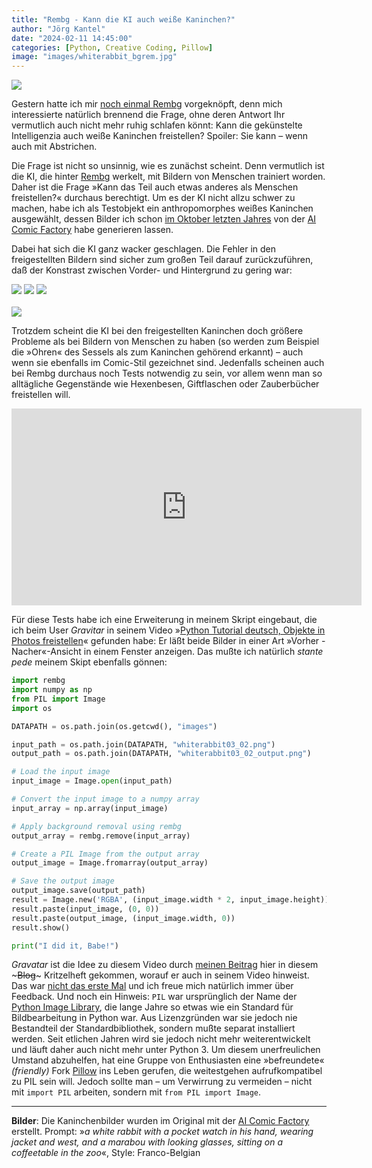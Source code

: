```yaml
---
title: "Rembg - Kann die KI auch weiße Kaninchen?"
author: "Jörg Kantel"
date: "2024-02-11 14:45:00"
categories: [Python, Creative Coding, Pillow]
image: "images/whiterabbit_bgrem.jpg"
---
```


[![](images/whiterabbit_bgrem-b.jpg)](https://www.flickr.com/photos/schockwellenreiter/53520935501/)


Gestern hatte ich mir [noch einmal Rembg](https://kantel.github.io/posts/2024020702_rembg/) vorgeknöpft, denn mich interessierte natürlich brennend die Frage, ohne deren Antwort Ihr vermutlich auch nicht mehr ruhig schlafen könnt: Kann die gekünstelte Intelligenzia auch weiße Kaninchen freistellen? Spoiler: Sie kann -- wenn auch mit Abstrichen.

Die Frage ist nicht so unsinnig, wie es zunächst scheint. Denn vermutlich ist die KI, die hinter [Rembg](https://github.com/danielgatis/rembg) werkelt, mit Bildern von Menschen trainiert worden. Daher ist die Frage »Kann das Teil auch etwas anderes als Menschen freistellen?« durchaus berechtigt. Um es der KI nicht allzu schwer zu machen, habe ich als Testobjekt ein anthropomorphes weißes Kaninchen ausgewählt, dessen Bilder ich schon [im Oktober letzten Jahres](https://kantel.github.io/posts/2023102601_big_apple_patchday/) von der [AI Comic Factory](http://cognitiones.kantel-chaos-team.de/multimedia/computergraphik/comicfactory.html) habe generieren lassen.

Dabei hat sich die KI ganz wacker geschlagen. Die Fehler in den freigestellten Bildern sind sicher zum großen Teil darauf zurückzuführen, daß der Konstrast zwischen Vorder- und Hintergrund zu gering war:

[![](images/whiterabbit01.jpg)](https://www.flickr.com/photos/schockwellenreiter/53520073552/)&nbsp;[![](images/whiterabbit02.jpg)](https://www.flickr.com/photos/schockwellenreiter/53521396730/)&nbsp;[![](images/whiterabbit03.jpg)](https://www.flickr.com/photos/schockwellenreiter/53520967381/)<br /><br />
[![](images/whiterabbit04.jpg)](https://www.flickr.com/photos/schockwellenreiter/53520967381/)

Trotzdem scheint die KI bei den freigestellten Kaninchen doch größere Probleme als bei Bildern von Menschen zu haben (so werden zum Beispiel die »Ohren« des Sessels als zum Kaninchen gehörend erkannt) -- auch wenn sie ebenfalls im Comic-Stil gezeichnet sind. Jedenfalls scheinen auch bei Rembg durchaus noch Tests notwendig zu sein, vor allem wenn man so alltägliche Gegenstände wie Hexenbesen, Giftflaschen oder Zauberbücher freistellen will.

<iframe width="560" height="315" src="https://www.youtube.com/embed/65LQ1v-sidU?si=mLIaU6ov722eyDvw" title="YouTube video player" frameborder="0" allow="accelerometer; autoplay; clipboard-write; encrypted-media; gyroscope; picture-in-picture; web-share" allowfullscreen></iframe>

Für diese Tests habe ich eine Erweiterung in meinem Skript eingebaut, die ich beim User *Gravitar* in seinem Video »[Python Tutorial deutsch, Objekte in Photos freistellen](https://www.youtube.com/watch?v=65LQ1v-sidU)« gefunden habe: Er läßt beide Bilder in einer Art »Vorher - Nacher«-Ansicht in einem Fenster anzeigen. Das mußte ich natürlich *stante pede* meinem Skipt ebenfalls gönnen:

```python
import rembg
import numpy as np
from PIL import Image
import os

DATAPATH = os.path.join(os.getcwd(), "images")

input_path = os.path.join(DATAPATH, "whiterabbit03_02.png")
output_path = os.path.join(DATAPATH, "whiterabbit03_02_output.png")

# Load the input image
input_image = Image.open(input_path)

# Convert the input image to a numpy array
input_array = np.array(input_image)

# Apply background removal using rembg
output_array = rembg.remove(input_array)

# Create a PIL Image from the output array
output_image = Image.fromarray(output_array)

# Save the output image
output_image.save(output_path)
result = Image.new('RGBA', (input_image.width * 2, input_image.height))
result.paste(input_image, (0, 0))
result.paste(output_image, (input_image.width, 0))
result.show()

print("I did it, Babe!")
```

*Gravatar* ist die Idee zu diesem Video durch [meinen Beitrag](https://kantel.github.io/posts/2024020702_rembg/) hier in diesem ~~~Blog~~~ Kritzelheft gekommen, worauf er auch in seinem Video hinweist. Das war [nicht das erste Mal](http://blog.schockwellenreiter.de/2022/10/2022101101.html) und ich freue mich natürlich immer über Feedback. Und noch ein Hinweis: `PIL` war ursprünglich der Name der [Python Image Library](http://cognitiones.kantel-chaos-team.de/programmierung/python/pil.html), die lange Jahre so etwas wie ein Standard für Bildbearbeitung in Python war. Aus Lizenzgründen war sie jedoch nie Bestandteil der Standardbibliothek, sondern mußte separat installiert werden. Seit etlichen Jahren wird sie jedoch nicht mehr weiterentwickelt und läuft daher auch nicht mehr unter Python&nbsp;3. Um diesem unerfreulichen Umstand abzuhelfen, hat eine Gruppe von Enthusiasten eine »befreundete« *(friendly)* Fork [Pillow](http://cognitiones.kantel-chaos-team.de/programmierung/python/pillow.html) ins Leben gerufen, die weitestgehen aufrufkompatibel zu PIL sein will. Jedoch sollte man -- um Verwirrung zu vermeiden -- nicht mit `import PIL` arbeiten, sondern mit `from PIL import Image`.

---

**Bilder**: Die Kaninchenbilder wurden im Original mit der [AI Comic Factory](http://cognitiones.kantel-chaos-team.de/multimedia/computergraphik/comicfactory.html) erstellt. Prompt: »*a white rabbit with a pocket watch in his hand, wearing jacket and west, and a marabou with looking glasses, sitting on a coffeetable in the zoo*«, Style: Franco-Belgian